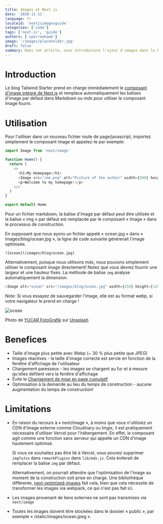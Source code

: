 ```yaml
---
title: Images et Next.js
date: '2020-11-11'
language: fr
localeid: 'nextjsimagesguide'
categories: ['code']
tags: ['next-js', 'guide']
authors: ['sparrowhawk']
image: '/images/placeholder.jpg'
draft: false
summary: Dans cet article, nous introduisons l'ajout d'images dans le blog de démarrage tailwind ainsi que les avantages et les limites du composant next/image.
---
```


# Introduction

Le blog Tailwind Starter prend en charge immédiatement le [composant d'image intégré de Next.js](https://nextjs.org/docs/api-reference/next/image) et remplace automatiquement les balises d'image par défaut dans Markdown ou mdx pour utiliser le composant Image fourni.

# Utilisation

Pour l'utiliser dans un nouveau fichier route de page/javascript, importez simplement le composant image et appelez-le par exemple:

```js
import Image from 'next/image'

function Home() {
  return (
    <>
      <h1>My Homepage</h1>
      <Image src="/me.png" alt="Picture of the author" width={500} height={500} />
      <p>Welcome to my homepage!</p>
    </>
  )
}

export default Home
```

Pour un fichier markdown, la balise d'image par défaut peut être utilisée et la balise « img » par défaut est remplacée par le composant « Image » dans le processus de construction.

En supposant que nous ayons un fichier appelé « ocean.jpg » dans « images/blog/ocean.jpg », la ligne de code suivante générerait l'image optimisée.

```
![ocean](/images/blog/ocean.jpg)
```

Alternativement, puisque nous utilisons mdx, nous pouvons simplement utiliser le composant image directement! Notez que vous devrez fournir une largeur et une hauteur fixes. La méthode de balise `img` analyse automatiquement la dimension.

```js
<Image alt="ocean" src="/images/blog/ocean.jpg" width={256} height={128} />
```

_Note_: Si vous essayez de sauvegarder l'image, elle est au format webp, si votre navigateur le prend en charge !

![ocean](/images/blog/ocean.jpeg)

Photo de [YUCAR FotoGrafik](https://unsplash.com/@yucar?utm_source=unsplash&utm_medium=referral&utm_content=creditCopyText)
sur [Unsplash](https://unsplash.com/s/photos/sea?utm_source=unsplash&utm_medium=referral&utm_content=creditCopyText)

# Benefices

- Taille d'image plus petite avec Webp (~ 30 % plus petite que JPEG)
- Images réactives - la taille d'image correcte est servie en fonction de la fenêtre d'affichage de l'utilisateur
- Chargement paresseux - les images se chargent au fur et à mesure qu'elles défilent vers la fenêtre d'affichage
- Évite le [Changement de mise en page cumulatif](https://web.dev/cls/)
- Optimisation à la demande au lieu du temps de construction - aucune augmentation du temps de construction!

# Limitations

- En raison du recours à « next/image », à moins que vous n'utilisiez un CDN d'image externe comme Cloudinary ou Imgix, il est pratiquement nécessaire d'utiliser Vercel pour l'hébergement. En effet, le composant agit comme une fonction sans serveur qui appelle un CDN d'image hautement optimisé.

  Si vous ne souhaitez pas être lié à Vercel, vous pouvez supprimer `imgToJsx` dans `remarkPlugins` dans `lib/mdx.js`. Cela éviterait de remplacer la balise `img` par défaut.

  Alternativement, on pourrait attendre que l'optimisation de l'image au moment de la construction soit prise en charge. Une bibliothèque différente, [next-optimized-images](https://github.com/cyrilwanner/next-optimized-images) fait cela, bien que cela nécessite de transformer les images via webpack, ce qui n'est pas fait ici.

- Les images provenant de liens externes ne sont pas transmises via `next/image`
- Toutes les images doivent être stockées dans le dossier « public », par exemple « /static/images/ocean.jpeg ».
